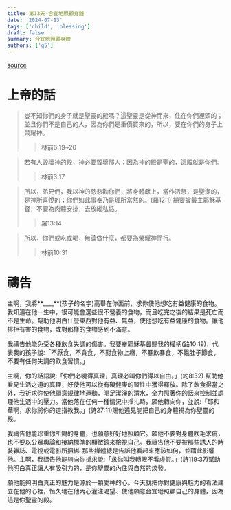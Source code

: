 ```yaml
---
title: 第13天-合宜地照顧身體
date: '2024-07-13'
tags: ['child', 'blessing']
draft: false
summary: 合宜地照顧身體
authors: ['q5']
---
```


[source](https://q5help.me/faith/PrayForTheChildren.jsp)

# 上帝的話

> 豈不知你們的身子就是聖靈的殿嗎？這聖靈是從神而來，住在你們裡頭的；並且你們不是自己的人，因為你們是重價買來的，所以，要在你們的身子上榮耀神。
>
> > 林前6:19~20

> 若有人毀壞神的殿，神必要毀壞那人；因為神的殿是聖的，這殿就是你們。
>
> > 林前3:17

> 所以，弟兄們，我以神的慈悲勸你們，將身體獻上，當作活祭，是聖潔的，是神所喜悅的；你們如此事奉乃是理所當然的。(羅12:1) 總要披戴主耶穌基督，不要為肉體安排，去放縱私慾。
>
> > 羅13:14

> 所以，你們或吃或喝，無論做什麼，都要為榮耀神而行。
>
> > 林前10:31

# 禱告

主啊，我將**\_\_\_\_**(孩子的名字)高舉在你面前，求你使他想吃有益健康的食物。我知道在他一生中，很可能會選些很不營養的食物，而且吃完之後的結果是死亡而不是生命。幫助他明白什麼東西對他有益、無益，使他想吃有益健康的食物。讓他排拒有害的食物，或對那樣的食物感到不滿意。

我禱告他能免受各種飲食失調的傷害。我要奉耶穌基督賜我的權柄(路10:19)，代表我的孩子說:「不厭食，不貪食，不對食物上癮，不暴飲暴食，不餓肚子節食，不要有任何失調的飲食習慣。」

主啊，你的話語說:「你們必曉得真理，真理必叫你們得以自由。」(約8:32) 幫助他看見生活之道的真理，好使他可以從有礙健康的習性中獲得釋放。除了飲食得當之外，我祈求你使他願意規律地運動，喝足潔淨的清水，全力照著你的話來控制並處理他生活中的壓力。當他落在任何一種情況中掙扎時，願他轉向你，並說:「耶和華啊，求你將你的道指教我。」(詩27:11)賜他遠見能把自己的身體視為你聖靈的殿。

我禱告他能珍重你所賜的身體，也願意好好地照顧它。願他不要對身體吹毛求疵，也不要以公眾輿論和接納標準的顯微鏡來檢視自己。我禱告他不要被那些誘人的時裝雜誌、電視或電影所捆綁-那些媒體總是告訴他看起來應該如何，並藉此影響他。主啊，我禱告他能夠向你祈求說:「求你叫我轉眼不看虛假。」(詩119:37)幫助他明白真正讓人有吸引力的，是你聖靈的內住與自然的煥發。

願他能夠明白真正的魅力是源於一顆愛神的心。今天就把你對健康與魅力的看法建立在他的心裡，恒久地在他內心灌注渴望、使他願意合宜地照顧自己的身體，因為這是你聖靈的殿。

